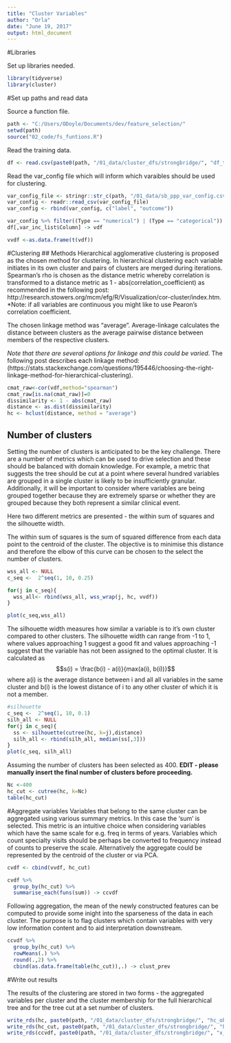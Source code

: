 ```yaml
---
title: "Cluster Variables"
author: "Orla"
date: "June 19, 2017"
output: html_document
---
```



#Libraries

Set up libraries needed. 

```r
library(tidyverse)
library(cluster)
```



#Set up paths and read data 

Source a function file. 

```r
path <- "C:/Users/ODoyle/Documents/dev/feature_selection/"
setwd(path)
source("02_code/fs_funtions.R")
```

Read the training data.  
```r
df <- read.csv(paste0(path, "/01_data/cluster_dfs/strongbridge/", "df_tr_clust.csv"), stringsAsFactors = FALSE)

```

Read the var_config file which will inform which varaibles should be used for clustering. 

```r
var_config_file <- stringr::str_c(path, "/01_data/sb_ppp_var_config.csv")
var_config <- readr::read_csv(var_config_file)
var_config <- rbind(var_config, c("label", "outcome"))

var_config %>% filter((Type == "numerical") | (Type == "categorical")) %>% dplyr::select(Column) -> var_inc_list
df[,var_inc_list$Column] -> vdf

vvdf <-as.data.frame(t(vdf))

```


#Clustering 
## Methods
Hierarchical agglomerative clustering is proposed as the chosen method for clustering. In hierarchical clustering each variable initiates in its own cluster and pairs of clusters are merged during iterations. Spearman's rho is chosen as the distance metric whereby correlation is transformed to a distance metric as 1 - abs(correlation_coefficient) as recommended in the following post: http://research.stowers.org/mcm/efg/R/Visualization/cor-cluster/index.htm. *Note: if all variables are continuous you might like to use Pearon's correlation coefficient. 

The chosen linkage method was "average". Average-linkage calculates the distance between clusters as the average pairwise distance between members of the respective clusters.  

*Note that there are several options for linkage and this could be varied*. The following post describes each linkage method: (https://stats.stackexchange.com/questions/195446/choosing-the-right-linkage-method-for-hierarchical-clustering). 



```r
cmat_raw<-cor(vdf,method="spearman")
cmat_raw[is.na(cmat_raw)]=0
dissimilarity <- 1 - abs(cmat_raw)
distance <- as.dist(dissimilarity)
hc <- hclust(distance, method = "average")
```

## Number of clusters
Setting the number of clusters is anticipated to be the key challenge. There are a number of metrics which can be used to drive selection and these should be balanced with domain knowledge. For example, a metric that suggests the tree should be cut at a point where several hundred variables are grouped in a single cluster is likely to be insufficiently granular. Additionally, it will be important to consider where variables are being grouped together because they are extremely sparse or whether they are grouped because they both represent a similar clinical event. 

Here two different metrics are presented - the within sum of squares and the silhouette width. 

The within sum of squares is the sum of squared difference from each data point to the centroid of the cluster. The objective is to minimise this distance and therefore the elbow of this curve can be chosen to the select the number of clusters. 

```r

wss_all <- NULL
c_seq <-  2^seq(1, 10, 0.25)

for(j in c_seq){
  wss_all<- rbind(wss_all, wss_wrap(j, hc, vvdf))
}

plot(c_seq,wss_all)
```

The silhouette width measures how similar a variable is to it's own cluster compared to other clusters. The silhouette width can range from -1 to 1, where values approaching 1 suggest a good fit and values approaching -1 suggest that the variable has not been assigned to the optimal cluster. It is calculated as 
$$s(i) = \frac{b(i) - a(i)}{max(a(i), b(i))}$$
where a(i) is the average distance between i and all all variables in the same cluster and b(i) is the lowest distance of i to any other cluster of which it is not a member. 

```r


#silhouette
c_seq <-  2^seq(1, 10, 0.1)
silh_all <- NULL
for(j in c_seq){
  ss <- silhouette(cutree(hc, k=j),distance)
  silh_all <- rbind(silh_all, median(ss[,3]))
}
plot(c_seq, silh_all)

```
Assuming the number of clusters has been selected as 400. **EDIT - please manually insert the final number of clusters before proceeding.**

```r
Nc <-400
hc_cut <- cutree(hc, k=Nc)
table(hc_cut)

```



#Aggregate variables 
Variables that belong to the same cluster can be aggregated using various summary metrics. In this case the 'sum' is selected. This metric is an intuitive choice when considering variables which have the same scale for e.g. freq in terms of years. Variables which count specialty visits should be perhaps be converted to frequency instead of counts to preserve the scale. Alternatively the aggregate could be represented by the centroid of the cluster or via PCA. 

```r

cvdf <- cbind(vvdf, hc_cut)

cvdf %>% 
  group_by(hc_cut) %>% 
  summarise_each(funs(sum)) -> ccvdf
```

Following aggregation, the mean of the newly constructed features can be computed to provide some inight into the sparseness of the data in each cluster. The purpose is to flag clusters which contain variables with very low information content and to aid interpretation downstream. 

```r
ccvdf %>% 
  group_by(hc_cut) %>% 
  rowMeans(.) %>%
  round(.,2) %>% 
  cbind(as.data.frame(table(hc_cut)),.) -> clust_prev
```

#Write out results

The results of the clustering are stored in two forms - the aggregated variables per cluster and the cluster membership for the full hierarchical tree and for the tree cut at a set number of clusters. 


```r
write_rds(hc, paste0(path, "/01_data/cluster_dfs/strongbridge/", "hc_obj.rds"))
write_rds(hc_cut, paste0(path, "/01_data/cluster_dfs/strongbridge/", "hc_cut.rds"))
write_rds(ccvdf, paste0(path, "/01_data/cluster_dfs/strongbridge/", "x_clustering_tr_agg_sum.rds"))
```


